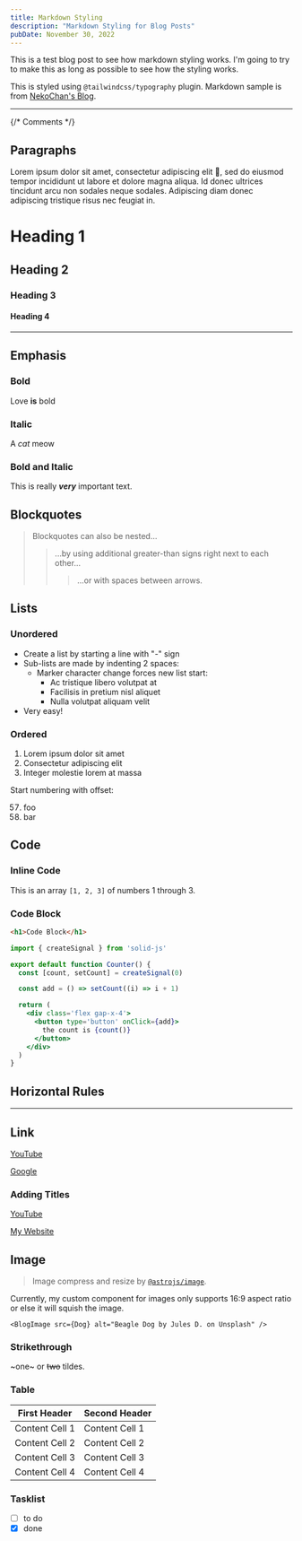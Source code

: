 ```yaml
---
title: Markdown Styling
description: "Markdown Styling for Blog Posts"
pubDate: November 30, 2022
---
```


This is a test blog post to see how markdown styling works. I'm going to try to make this as long as possible to see how the styling works.

This is styled using `@tailwindcss/typography` plugin. Markdown sample is from [NekoChan's Blog](https://neko-astro-blog.vercel.app/blog/hello-world).

---

{/* Comments */}

## Paragraphs

Lorem ipsum dolor sit amet, consectetur adipiscing elit 🤣, sed do eiusmod tempor incididunt ut labore et dolore magna aliqua. Id donec ultrices tincidunt arcu non sodales neque sodales. Adipiscing diam donec adipiscing tristique risus nec feugiat in.


# Heading 1

## Heading 2

### Heading 3

#### Heading 4

---

## Emphasis

### Bold

Love **is** bold

### Italic

A _cat_ meow

### Bold and Italic

This is really **_very_** important text.

## Blockquotes

> Blockquotes can also be nested...
>
> > ...by using additional greater-than signs right next to each other...
> >
> > > ...or with spaces between arrows.

## Lists

### Unordered

- Create a list by starting a line with "*-*" sign
- Sub-lists are made by indenting 2 spaces:
  - Marker character change forces new list start:
    - Ac tristique libero volutpat at
    * Facilisis in pretium nisl aliquet
    - Nulla volutpat aliquam velit
- Very easy!

### Ordered

1. Lorem ipsum dolor sit amet
2. Consectetur adipiscing elit
3. Integer molestie lorem at massa

Start numbering with offset:

57. foo
1. bar

## Code

### Inline Code

This is an array `[1, 2, 3]` of numbers 1 through 3.

### Code Block

```html
<h1>Code Block</h1>
```

```jsx
import { createSignal } from 'solid-js'

export default function Counter() {
  const [count, setCount] = createSignal(0)

  const add = () => setCount((i) => i + 1)

  return (
    <div class='flex gap-x-4'>
      <button type='button' onClick={add}>
        the count is {count()}
      </button>
    </div>
  )
}
```

## Horizontal Rules

---

## Link

[YouTube](https://youtube.com)

[Google](https://google.com)

### Adding Titles

[YouTube](https://youtube.com 'Go to YouTube')

[My Website](https://lanceross.xyz 'Lance Ross')

## Image

> Image compress and resize by [`@astrojs/image`](https://docs.astro.build/en/guides/integrations-guide/image/ "@astrojs/image's guide"). 

Currently, my custom component for images only supports 16:9 aspect ratio or else it will squish the image.

```astro
<BlogImage src={Dog} alt="Beagle Dog by Jules D. on Unsplash" />
```

<BlogImage src={Dog} alt="Beagle Dog by Jules D. on Unsplash" />


### Strikethrough

~one~ or ~~two~~ tildes.

### Table

| First Header   | Second Header  |
| -------------- | -------------- |
| Content Cell 1 | Content Cell 1 |
| Content Cell 2 | Content Cell 2 |
| Content Cell 3 | Content Cell 3 |
| Content Cell 4 | Content Cell 4 |

### Tasklist

- [ ] to do
- [x] done